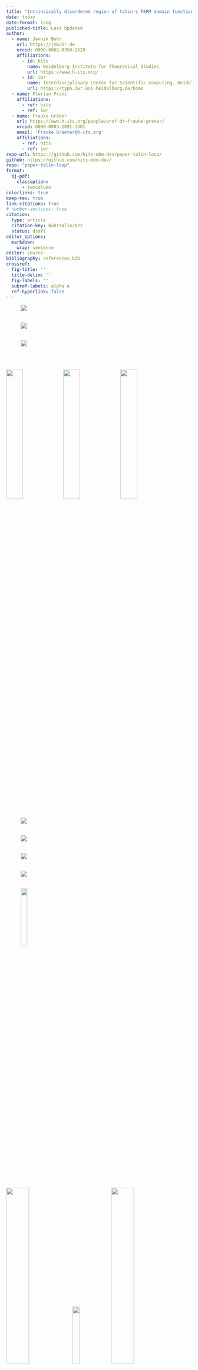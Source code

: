 ```yaml
---
title: "Intrinsically disordered region of talin's FERM domain functions as an initial PIP~2~ recognition site"
date: today
date-format: long
published-title: Last Updated
author:
  - name: Jannik Buhr
    url: https://jmbuhr.de
    orcid: 0000-0002-9350-2629
    affiliations:
      - id: hits
        name: Heidelberg Institute for Theoretical Studies
        url: https://www.h-its.org/
      - id: iwr
        name: Interdisciplinary Center for Scientific Computing, Heidelberg University
        url: https://typo.iwr.uni-heidelberg.de/home
  - name: Florian Franz
    affiliations:
      - ref: hits
      - ref: iwr
  - name: Frauke Gräter
    url: https://www.h-its.org/people/prof-dr-frauke-grater/
    orcid: 0000-0003-2891-3381
    email: 'Frauke.Graeter@h-its.org'
    affiliations:
      - ref: hits
      - ref: iwr
repo-url: https://github.com/hits-mbm-dev/paper-talin-loop/
github: https://github.com/hits-mbm-dev/
repo: "paper-talin-loop"
format:
  bj-pdf:
    classoption:
      - twocolumn
colorlinks: true
keep-tex: true
link-citations: true
# number-sections: true
citation:
  type: article
  citation-key: buhrTalin2022
  status: draft
editor_options:
  markdown:
    wrap: sentence
editor: source
bibliography: references.bib
crossref:
  fig-title: ''
  title-delim: ''
  fig-labels: ''
  subref-labels: alpha A
  ref-hyperlink: false
---
```


\newpage
\clearpage

::::{#fig-structure layout="[[1], [1,1]]"}
![ ](./assets/blender/render/frame0000-label.png){#fig-tln-schema-long}

![ ](./assets/blender/render/frame0001.png){#fig-tln-schema-autoinhib}

![ ](./assets/blender/render-align/frame0000.png){#fig-tln-align-autoinhib}

  
::::


\newpage
\clearpage

:::::{#fig-loop-importance layout="[[1],[1]]"}
:::{#fig-f0f1-snapshots}
![](./assets/vmd/f0f1/unbround-trim.png){width=30%}
![](./assets/vmd/f0f1/anchored-trim.png){width=30%}
![](./assets/vmd/f0f1/bound-trim.png){width=30%}

 
:::

![ ](./results/plots/f0f1-ri-angle-npip-1.png){#fig-f0f1-ri-angle}

 
:::::


\newpage
\clearpage


::::: {#fig-loop-importance-2 layout="[[1],[1]]"}
![ ](./results/plots/f0f1-angle-frame-npip-1.png){#fig-f0f1-angle-frame}

![ ](./results/plots/f0f1-retention-1.png){#fig-f0f1-retention}

 
:::::


\newpage
\clearpage


::::: {#fig-f0f1-residues layout="[[1],[1]]"}
![ ](./results/plots/f0f1-ri-npip-1.png){#fig-f0f1-ri-npip}

![ ](./assets/vmd/f0f1/residues.png){#fig-f1f1-residues width=20%}

 
:::::


\newpage
\clearpage

:::: {#fig-f0f1-vert-pull layout="[[1],[1,1]]"}
:::{#fig-f0f1-pull-run-1}
::: {.content-hidden when-format="html"}
![](./assets/vmd/f0f1-pulling/f0f1-pull-start.png){width=35%}
![](./assets/vmd/f0f1-pulling/f0f1-pull-middle.png){width=20%}
![](./assets/vmd/f0f1-pulling/f0f1-pull-end.png){width=35%}
:::

  
:::

![ ](./results/plots/f0f1-vert-pull-1.png){#fig-f0f1-vert-pull-force}

![ ](./results/plots/f0f1-vert-pull-contacts-time-1.png){#fig-f0f1-vert-pull-contacts}

 
::::


\newpage
\clearpage

:::: {#fig-ferm-further layout="[[1],[1]]"}
![ ](./results/plots/ferm-ri-npip-1.png){#fig-ferm-ri-npip}

![ ](./assets/vmd/ferm/ferm-residues-transparent-arrows.png){#fig-ferm-memb-system}

 
::::


\newpage
\clearpage



